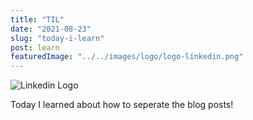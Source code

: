 ```yaml
---
title: "TIL"
date: "2021-08-23"
slug: "today-i-learn"
post: learn
featuredImage: "../../images/logo/logo-linkedin.png"
---
```


![Linkedin Logo](../../images/logo/logo-linkedin.png)

Today I learned about how to seperate the blog posts!
